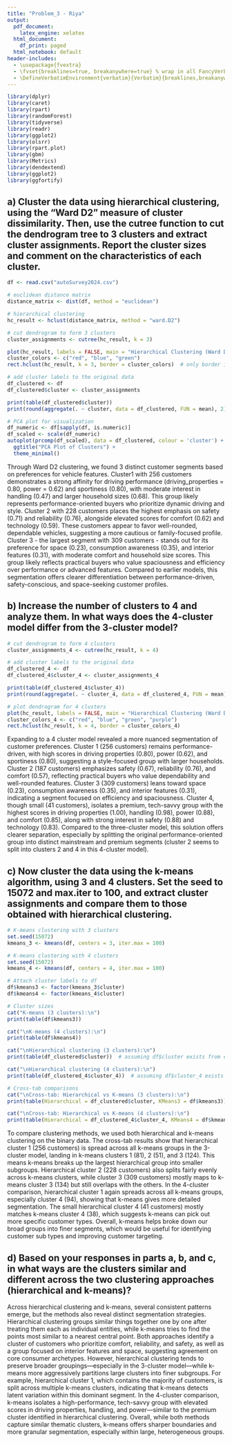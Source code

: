 ```yaml
---
title: "Problem_3 - Riya"
output:
  pdf_document:
    latex_engine: xelatex
  html_document:
    df_print: paged
  html_notebook: default
header-includes:
  - \usepackage{fvextra}
  - \fvset{breaklines=true, breakanywhere=true} % wrap in all FancyVerb blocks
  - \DefineVerbatimEnvironment{verbatim}{Verbatim}{breaklines,breakanywhere}
---
```

```r
library(dplyr)
library(caret)
library(rpart)  
library(randomForest)
library(tidyverse)
library(readr)
library(ggplot2)
library(olsrr)
library(rpart.plot)
library(gbm)
library(Metrics)
library(dendextend)   
library(ggplot2)      
library(ggfortify)    
```
## a) Cluster the data using hierarchical clustering, using the "Ward D2" measure of cluster dissimilarity. Then, use the cutree function to cut the dendrogram tree to 3 clusters and extract cluster assignments. Report the cluster sizes and comment on the characteristics of each cluster.
```r
df <- read.csv("autoSurvey2024.csv")

# euclidean distance matrix
distance_matrix <- dist(df, method = "euclidean")

# hierarchical clustering
hc_result <- hclust(distance_matrix, method = "ward.D2")

# cut dendrogram to form 3 clusters
cluster_assignments <- cutree(hc_result, k = 3)

plot(hc_result, labels = FALSE, main = "Hierarchical Clustering (Ward D2)", xlab = "", sub = "")
cluster_colors <- c("red", "blue", "green")
rect.hclust(hc_result, k = 3, border = cluster_colors)  # only border is allowed

# add cluster labels to the original data
df_clustered <- df
df_clustered$cluster <- cluster_assignments

print(table(df_clustered$cluster))
print(round(aggregate(. ~ cluster, data = df_clustered, FUN = mean), 2))

# PCA plot for visualization
df_numeric <- df[sapply(df, is.numeric)]
df_scaled <- scale(df_numeric)
autoplot(prcomp(df_scaled), data = df_clustered, colour = 'cluster') +
  ggtitle("PCA Plot of Clusters") +
  theme_minimal()
```
Through Ward D2 clustering, we found 3 distinct customer segments based on preferences for vehicle features. Cluster1 with 256 customers demonstrates a strong affinity for driving performance (driving_properties = 0.80, power = 0.62) and sportiness (0.80), with moderate interest in handling (0.47) and larger household sizes (0.68). This group likely represents performance-oriented buyers who prioritize dynamic driving and style. Cluster 2 with 228 customers places the highest emphasis on safety (0.71) and reliability (0.76), alongside elevated scores for comfort (0.62) and technology (0.59). These customers appear to favor well-rounded, dependable vehicles, suggesting a more cautious or family-focused profile. Cluster 3 - the largest segment with 309 customers - stands out for its preference for space (0.23), consumption awareness (0.35), and interior features (0.31), with moderate comfort and household size scores. This group likely reflects practical buyers who value spaciousness and efficiency over performance or advanced features. Compared to earlier models, this segmentation offers clearer differentiation between performance-driven, safety-conscious, and space-seeking customer profiles.

## b) Increase the number of clusters to 4 and analyze them. In what ways does the 4-cluster model differ from the 3-cluster model?
```r
# cut dendrogram to form 4 clusters
cluster_assignments_4 <- cutree(hc_result, k = 4)

# add cluster labels to the original data
df_clustered_4 <- df
df_clustered_4$cluster_4 <- cluster_assignments_4

print(table(df_clustered_4$cluster_4))
print(round(aggregate(. ~ cluster_4, data = df_clustered_4, FUN = mean), 2))

# plot dendrogram for 4 clusters
plot(hc_result, labels = FALSE, main = "Hierarchical Clustering (Ward D2, 4 Clusters)", xlab = "", sub = "")
cluster_colors_4 <- c("red", "blue", "green", "purple") 
rect.hclust(hc_result, k = 4, border = cluster_colors_4)
```
Expanding to a 4 cluster model revealed a more nuanced segmentation of customer preferences. Cluster 1 (256 customers) remains performance-driven, with high scores in driving properties (0.80), power (0.62), and sportiness (0.80), suggesting a style-focused group with larger households. Cluster 2 (187 customers) emphasizes safety (0.67), reliability (0.76), and comfort (0.57), reflecting practical buyers who value dependability and well-rounded features. Cluster 3 (309 customers) leans toward space (0.23), consumption awareness (0.35), and interior features (0.31), indicating a segment focused on efficiency and spaciousness. Cluster 4, though small (41 customers), isolates a premium, tech-savvy group with the highest scores in driving properties (1.00), handling (0.98), power (0.88), and comfort (0.85), along with strong interest in safety (0.88) and technology (0.83). Compared to the three-cluster model, this solution offers clearer separation, especially by splitting the original performance-oriented group into distinct mainstream and premium segments (cluster 2 seems to split into clusters 2 and 4 in this 4-cluster model).

## c) Now cluster the data using the k-means algorithm, using 3 and 4 clusters. Set the seed to 15072 and max.iter to 100, and extract cluster assignments and compare them to those obtained with hierarchical clustering.
```r
# K-means clustering with 3 clusters
set.seed(15072)
kmeans_3 <- kmeans(df, centers = 3, iter.max = 100)

# K-means clustering with 4 clusters
set.seed(15072)
kmeans_4 <- kmeans(df, centers = 4, iter.max = 100)

# Attach cluster labels to df
df$kmeans3 <- factor(kmeans_3$cluster)
df$kmeans4 <- factor(kmeans_4$cluster)

# Cluster sizes
cat("K-means (3 clusters):\n")
print(table(df$kmeans3))

cat("\nK-means (4 clusters):\n")
print(table(df$kmeans4))

cat("\nHierarchical clustering (3 clusters):\n")
print(table(df_clustered$cluster))  # assuming df$cluster exists from earlier

cat("\nHierarchical clustering (4 clusters):\n")
print(table(df_clustered_4$cluster_4))  # assuming df$cluster_4 exists from earlier

# Cross-tab comparisons
cat("\nCross-tab: Hierarchical vs K-means (3 clusters):\n")
print(table(Hierarchical = df_clustered$cluster, KMeans3 = df$kmeans3))

cat("\nCross-tab: Hierarchical vs K-means (4 clusters):\n")
print(table(Hierarchical = df_clustered_4$cluster_4, KMeans4 = df$kmeans4))
```

To compare clustering methods, we used both hierarchical and k-means clustering on the binary data. The cross-tab results show that hierarchical cluster 1 (256 customers) is spread across all k-means groups in the 3-cluster model, landing in k-means clusters 1 (81), 2 (51), and 3 (124). This means k-means breaks up the largest hierarchical group into smaller subgroups. Hierarchical cluster 2 (228 customers) also splits fairly evenly across k-means clusters, while cluster 3 (309 customers) mostly maps to k-means cluster 3 (134) but still overlaps with the others. In the 4-cluster comparison, hierarchical cluster 1 again spreads across all k-means groups, especially cluster 4 (94), showing that k-means gives more detailed segmentation. The small hierarchical cluster 4 (41 customers) mostly matches k-means cluster 4 (38), which suggests k-means can pick out more specific customer types. Overall, k-means helps broke down our broad groups into finer segments, which would be useful for identifying customer sub types and improving customer targeting.

## d) Based on your responses in parts a, b, and c, in what ways are the clusters similar and different across the two clustering approaches (hierarchical and k-means)?
Across hierarchical clustering and k-means, several consistent patterns emerge, but the methods also reveal distinct segmentation strategies. Hierarchical clustering groups similar things together one by one after treating them each as individual entities, while k-means tries to find the points most similar to a nearest central point. Both approaches identify a cluster of customers who prioritize comfort, reliability, and safety, as well as a group focused on interior features and space, suggesting agreement on core consumer archetypes. However, hierarchical clustering tends to preserve broader groupings—especially in the 3-cluster model—while k-means more aggressively partitions large clusters into finer subgroups. For example, hierarchical cluster 1, which contains the majority of customers, is split across multiple k-means clusters, indicating that k-means detects latent variation within this dominant segment. In the 4-cluster comparison, k-means isolates a high-performance, tech-savvy group with elevated scores in driving properties, handling, and power—similar to the premium cluster identified in hierarchical clustering. Overall, while both methods capture similar thematic clusters, k-means offers sharper boundaries and more granular segmentation, especially within large, heterogeneous groups. 
